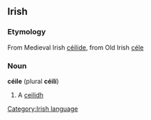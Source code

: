 ==Irish==
===Etymology===
From Medieval Irish [[céilide]], from Old Irish [[céle]]

===Noun===
'''céile''' (plural '''céilí''')
# A [[ceilidh]]

[[Category:Irish language]]